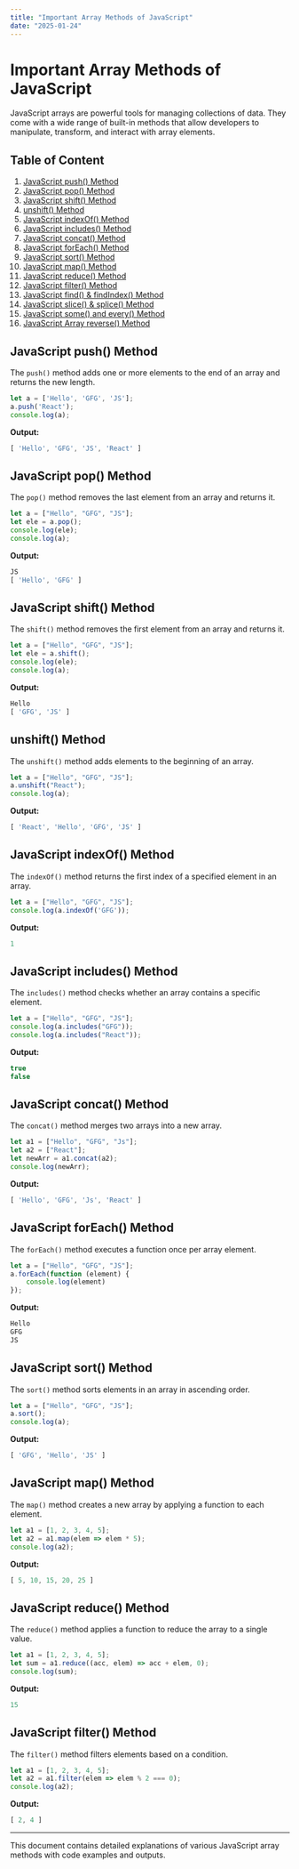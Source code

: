 ```yaml
---
title: "Important Array Methods of JavaScript"
date: "2025-01-24"
---
```



# Important Array Methods of JavaScript

JavaScript arrays are powerful tools for managing collections of data. They come with a wide range of built-in methods that allow developers to manipulate, transform, and interact with array elements.

## Table of Content

1. [JavaScript push() Method](#javascript-push-method)
2. [JavaScript pop() Method](#javascript-pop-method)
3. [JavaScript shift() Method](#javascript-shift-method)
4. [unshift() Method](#unshift-method)
5. [JavaScript indexOf() Method](#javascript-indexof-method)
6. [JavaScript includes() Method](#javascript-includes-method)
7. [JavaScript concat() Method](#javascript-concat-method)
8. [JavaScript forEach() Method](#javascript-foreach-method)
9. [JavaScript sort() Method](#javascript-sort-method)
10. [JavaScript map() Method](#javascript-map-method)
11. [JavaScript reduce() Method](#javascript-reduce-method)
12. [JavaScript filter() Method](#javascript-filter-method)
13. [JavaScript find() & findIndex() Method](#javascript-find-findindex-method)
14. [JavaScript slice() & splice() Method](#javascript-slice-splice-method)
15. [JavaScript some() and every() Method](#javascript-some-every-method)
16. [JavaScript Array reverse() Method](#javascript-array-reverse-method)

## JavaScript push() Method

The `push()` method adds one or more elements to the end of an array and returns the new length.

```js
let a = ['Hello', 'GFG', 'JS'];
a.push('React');
console.log(a);
```

**Output:**

```js
[ 'Hello', 'GFG', 'JS', 'React' ]
```

## JavaScript pop() Method

The `pop()` method removes the last element from an array and returns it.

```js
let a = ["Hello", "GFG", "JS"];
let ele = a.pop();
console.log(ele);
console.log(a);
```

**Output:**

```js
JS
[ 'Hello', 'GFG' ]
```

## JavaScript shift() Method

The `shift()` method removes the first element from an array and returns it.

```js
let a = ["Hello", "GFG", "JS"];
let ele = a.shift();
console.log(ele);
console.log(a);
```

**Output:**

```js
Hello
[ 'GFG', 'JS' ]
```

## unshift() Method

The `unshift()` method adds elements to the beginning of an array.

```js
let a = ["Hello", "GFG", "JS"];
a.unshift("React");
console.log(a);
```

**Output:**

```js
[ 'React', 'Hello', 'GFG', 'JS' ]
```

## JavaScript indexOf() Method

The `indexOf()` method returns the first index of a specified element in an array.

```js
let a = ["Hello", "GFG", "JS"];
console.log(a.indexOf('GFG'));
```

**Output:**

```js
1
```

## JavaScript includes() Method

The `includes()` method checks whether an array contains a specific element.

```js
let a = ["Hello", "GFG", "JS"];
console.log(a.includes("GFG"));
console.log(a.includes("React"));
```

**Output:**

```js
true
false
```

## JavaScript concat() Method

The `concat()` method merges two arrays into a new array.

```js
let a1 = ["Hello", "GFG", "Js"];
let a2 = ["React"];
let newArr = a1.concat(a2);
console.log(newArr);
```

**Output:**

```js
[ 'Hello', 'GFG', 'Js', 'React' ]
```

## JavaScript forEach() Method

The `forEach()` method executes a function once per array element.

```js
let a = ["Hello", "GFG", "JS"];
a.forEach(function (element) {
    console.log(element)
});
```

**Output:**

```js
Hello
GFG
JS
```

## JavaScript sort() Method

The `sort()` method sorts elements in an array in ascending order.

```js
let a = ["Hello", "GFG", "JS"];
a.sort();
console.log(a);
```

**Output:**

```js
[ 'GFG', 'Hello', 'JS' ]
```

## JavaScript map() Method

The `map()` method creates a new array by applying a function to each element.

```js
let a1 = [1, 2, 3, 4, 5];
let a2 = a1.map(elem => elem * 5);
console.log(a2);
```

**Output:**

```js
[ 5, 10, 15, 20, 25 ]
```

## JavaScript reduce() Method

The `reduce()` method applies a function to reduce the array to a single value.

```js
let a1 = [1, 2, 3, 4, 5];
let sum = a1.reduce((acc, elem) => acc + elem, 0);
console.log(sum);
```

**Output:**

```js
15
```

## JavaScript filter() Method

The `filter()` method filters elements based on a condition.

```js
let a1 = [1, 2, 3, 4, 5];
let a2 = a1.filter(elem => elem % 2 === 0);
console.log(a2);
```

**Output:**

```js
[ 2, 4 ]
```

---

This document contains detailed explanations of various JavaScript array methods with code examples and outputs.
